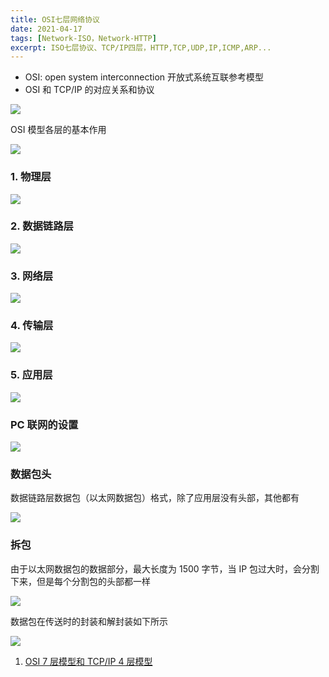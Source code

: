 ```yaml
---
title: OSI七层网络协议
date: 2021-04-17
tags: [Network-ISO，Network-HTTP]
excerpt: ISO七层协议、TCP/IP四层，HTTP,TCP,UDP,IP,ICMP,ARP...
---
```


<Info title="OSI">

- OSI: open system interconnection 开放式系统互联参考模型
- OSI 和 TCP/IP 的对应关系和协议

![](https://pic1.zhimg.com/80/v2-2d62ba265be486cb94ab531912aa3b9c_1440w.jpg)

OSI 模型各层的基本作用

![](https://pic2.zhimg.com/80/v2-436927a69a3574532059a78623d3095d_1440w.jpg)

</Info>

<Primary title="各层详解">

### 1. 物理层

![](https://pic1.zhimg.com/80/v2-343093645638ea0839b71db5eba1f7c0_1440w.jpg)

### 2. 数据链路层

![](https://pic1.zhimg.com/80/v2-fb8534d86e40986e43449de6c35ebd14_1440w.jpg)

### 3. 网络层

![](https://pic4.zhimg.com/80/v2-991572825990575d273f653a78bcc5e7_1440w.jpg)

### 4. 传输层

![](https://pic2.zhimg.com/80/v2-31bff54e0720487afe37e5f3f282d231_1440w.jpg)

### 5. 应用层

![](https://pic2.zhimg.com/80/v2-741e4cd7f95897d6a61bd219e208f1c1_1440w.jpg)

</Primary>

<Success title="补充">

### PC 联网的设置

![](https://pic4.zhimg.com/80/v2-b09a3718e0501f053b6ed418b087211b_1440w.jpg)

### 数据包头

数据链路层数据包（以太网数据包）格式，除了应用层没有头部，其他都有

![](https://pic2.zhimg.com/80/v2-3c8ab7e3f330238821adedea31b9c321_1440w.jpg)

### 拆包

由于以太网数据包的数据部分，最大长度为 1500 字节，当 IP 包过大时，会分割下来，但是每个分割包的头部都一样

![](https://pic1.zhimg.com/80/v2-5ce2810c5f0ed99ad92d7d3a43cc652c_1440w.jpg)

数据包在传送时的封装和解封装如下所示

![](https://pic3.zhimg.com/80/v2-80430dbb37a1e42315a77e30448b34b2_1440w.jpg)

</Success>

<Warning title="参考连接">

1. [OSI 7 层模型和 TCP/IP 4 层模型](https://zhuanlan.zhihu.com/p/32059190)

</Warning>
